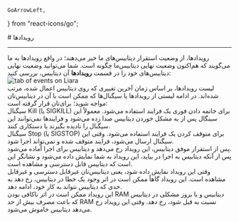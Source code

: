     GoArrowLeft,
} from "react-icons/go";

<Layout>
<Head>
<title>مستندات رویدادهای دیتابیس  - لیارا</title>
</Head>
# رویدادها

<hr className="mb-2" />
رویدادها، از وضعیت استقرار دیتابیس‌های ما خبر می‌دهند؛ در واقع رویدادها به ما می‌گویند که هم‌اکنون وضعیت نهایی دیتابیس‌ما چگونه است. شما می‌توانید وضعیت نهایی دیتابیس‌های خود را در قسمت <b>رویدادها</b> آن دیتابیس، بررسی کنید:

<div className="h-4" />
<img src="https://files.liara.ir/liara/docs/database-events.png" alt="tab of events on Liara"/>
<div className="h-4" />
لیست رویدادها، بر اساس زمان آخرین تغییری که روی دیتابیس اعمال شده، مرتب شده‌اند. در ادامه لیستی از رویدادها یا سیگنال‌ها که ممکن است با آن  در دیتابیس‌تان مواجه شوید؛ برای‌تان قرار گرفته است:

<Section id="sigkill" title="سیگنال Kill" />
سیگنال Kill (یا SIGKILL) برای خاتمه دادن فوری یک فرایند استفاده می‌شود. معمولاً این سینگال پس از به مشکل خوردن دیتابیس صدا زده می‌شود و فرایندها نمی‌توانند این سیگنال را نادیده بگیرند یا دستکاری کنند.

<Section id="sigstop" title="سیگنال Stop" />
سیگنال Stop (یا SIGSTOP) برای متوقف کردن یک فرایند استفاده می‌شود. وقتی این سیگنال ارسال می‌شود، فرایند متوقف شده و نمی‌تواند اجرا شود.


<Section id="start-app" title="رویداد در انتظار اجرا" />
پس از استقرار موفق دیتابیس، این رویداد رخ می‌دهد و دیتابیس برای اجرا آماده می‌شود.

<Section id="present-app" title="رویداد اجرا" />
پس از آنکه دیتابیس به اجرا در بیاید، این رویداد به شما نمایش داده می‌شود و نشانگر این است که دیتابیس قابل دسترسی و مشاهده است.

<Section id="turn-off-app" title="رویداد خاموش شدن دیتابیس" />
وقتی این رویداد نمایش داده شود، یعنی دیتابیس‌تان غیرقابل دسترسی و غیرقابل مشاهده است. این رویداد گاهاً ممکن است در اثر وجود یک خطا در دیتابیس، رخ دهد به حدی که دیتابیس نتواند به کار خود، ادامه دهد.

<Section id="high-ram-consumption" title="رویداد متوقف شدن دیتابیس در اثر مصرف زیاد RAM" />
این رویداد ممکن است در اثر ناکافی بودن RAM دیتابیس و یا بروز مشکلی در دیتابیس که باعث مصرف بیش از حد RAM نسبت به قبل شود، رخ دهد. وقتی این رویداد رخ می‌دهد دیتابیس خاموش می‌شود.





</Layout>